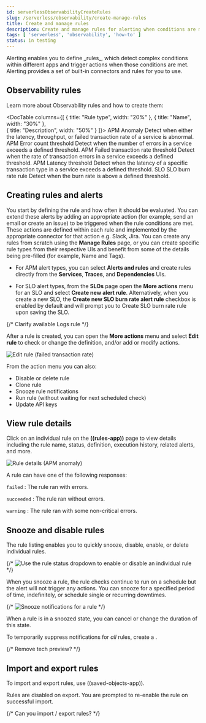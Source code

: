 ```yaml
---
id: serverlessObservabilityCreateRules
slug: /serverless/observability/create-manage-rules
title: Create and manage rules
description: Create and manage rules for alerting when conditions are met.
tags: [ 'serverless', 'observability', 'how-to' ]
status: in testing
---
```



<DocBadge template="technical preview" />
Alerting enables you to define _rules_, which detect complex conditions within different apps and trigger actions when those conditions are met. Alerting provides a set of built-in connectors and rules for you to use.

## Observability rules

Learn more about Observability rules and how to create them:

<DocTable 
  columns={[
    { title:  "Rule type", width: "20%" },
    { title:  "Name", width: "30%"  },    
    { title:  "Description", width: "50%" }
    ]}>
  <DocRow>
    <DocCell>APM</DocCell>
    <DocCell><DocLink id="serverlessObservabilityCreateAnomalyAlertRule">Anomaly</DocLink></DocCell>
    <DocCell>Detect when either the latency, throughput, or failed transaction rate of a service is abnormal.</DocCell>
  </DocRow>
  <DocRow>
    <DocCell>APM</DocCell>
    <DocCell><DocLink id="serverlessObservabilityCreateErrorCountThresholdAlertRule">Error count threshold</DocLink></DocCell>
    <DocCell>Detect when the number of errors in a service exceeds a defined threshold.</DocCell>
  </DocRow>
  <DocRow>
    <DocCell>APM</DocCell>
    <DocCell><DocLink id="serverlessObservabilityCreateFailedTransactionRateThresholdAlertRule">Failed transaction rate threshold</DocLink></DocCell>
    <DocCell>Detect when the rate of transaction errors in a service exceeds a defined threshold.</DocCell>
  </DocRow>
  <DocRow>
    <DocCell>APM</DocCell>
    <DocCell><DocLink id="serverlessObservabilityCreateLatencyThresholdAlertRule">Latency threshold</DocLink></DocCell>
    <DocCell>Detect when the latency of a specific transaction type in a service exceeds a defined threshold.</DocCell>
  </DocRow>
  <DocRow>
    <DocCell>SLO</DocCell>
    <DocCell><DocLink id="serverlessObservabilityCreateSloBurnRateAlertRule">SLO burn rate rule</DocLink></DocCell>
    <DocCell>Detect when the burn rate is above a defined threshold.</DocCell>
  </DocRow>
</DocTable>

## Creating rules and alerts

You start by defining the rule and how often it should be evaluated. You can extend these alerts by adding an appropriate action (for example, send an email or create an issue) to be triggered when the rule conditions are met. These actions are defined within each rule and implemented by the appropriate connector for that action e.g. Slack, Jira. You can create any rules from scratch using the **Manage Rules** page, or you can create specific rule types from their respective UIs and benefit from some of the details being pre-filled (for example, Name and Tags). 

* For APM alert types, you can select **Alerts and rules** and create rules directly from the **Services**, **Traces**, and **Dependencies** UIs.

* For SLO alert types, from the **SLOs** page open the **More actions** menu <DocIcon type="boxesHorizontal" title="action menu" /> for an SLO and select **Create new alert rule**. Alternatively, when you create a new SLO, the **Create new SLO burn rate alert rule** checkbox is enabled by default and will prompt you to <DocLink id="serverlessObservabilityCreateSloBurnRateAlertRule">Create SLO burn rate rule</DocLink> upon saving the SLO.

{/*
Clarify available Logs rule
*/}

After a rule is created, you can open the **More actions** menu <DocIcon type="boxesHorizontal" title="More actions" /> and select **Edit rule** to check or change the definition, and/or add or modify actions. 

![Edit rule (failed transaction rate)](../images/alerts-edit-rule.png)

From the action menu you can also:

* Disable or delete rule
* Clone rule
* Snooze rule notifications
* Run rule (without waiting for next scheduled check)
* Update API keys

## View rule details

Click on an individual rule on the **((rules-app))** page to view details including the rule name, status, definition, execution history, related alerts, and more.

![Rule details (APM anomaly)](../images/alerts-detail-apm-anomaly.png)

A rule can have one of the following responses:

`failed`
  : The rule ran with errors.

`succeeded`
  : The rule ran without errors.

`warning`
  : The rule ran with some non-critical errors.

## Snooze and disable rules

The rule listing enables you to quickly snooze, disable, enable, or delete individual rules.

{/* ![Use the rule status dropdown to enable or disable an individual rule](images/create-and-manage-rules/user-alerting-individual-enable-disable.png) */}

When you snooze a rule, the rule checks continue to run on a schedule but the
alert will not trigger any actions. You can snooze for a specified period of
time, indefinitely, or schedule single or recurring downtimes.

{/* ![Snooze notifications for a rule](images/create-and-manage-rules/user-alerting-snooze-panel.png) */}

When a rule is in a snoozed state, you can cancel or change the duration of
this state.

<DocBadge template="technical preview" /> To temporarily suppress notifications for _all_ rules, create a <DocLink id="serverlessMaintenanceWindows" text="maintenance window"/>.

{/* Remove tech preview? */}

## Import and export rules

To import and export rules, use <DocLink id="serverlessSavedObjects">((saved-objects-app))</DocLink>.

Rules are disabled on export.
You are prompted to re-enable the rule on successful import.

{/* Can you import / export rules? */}

<Feedback slug="/serverless/observability/create-manage-rules" />
